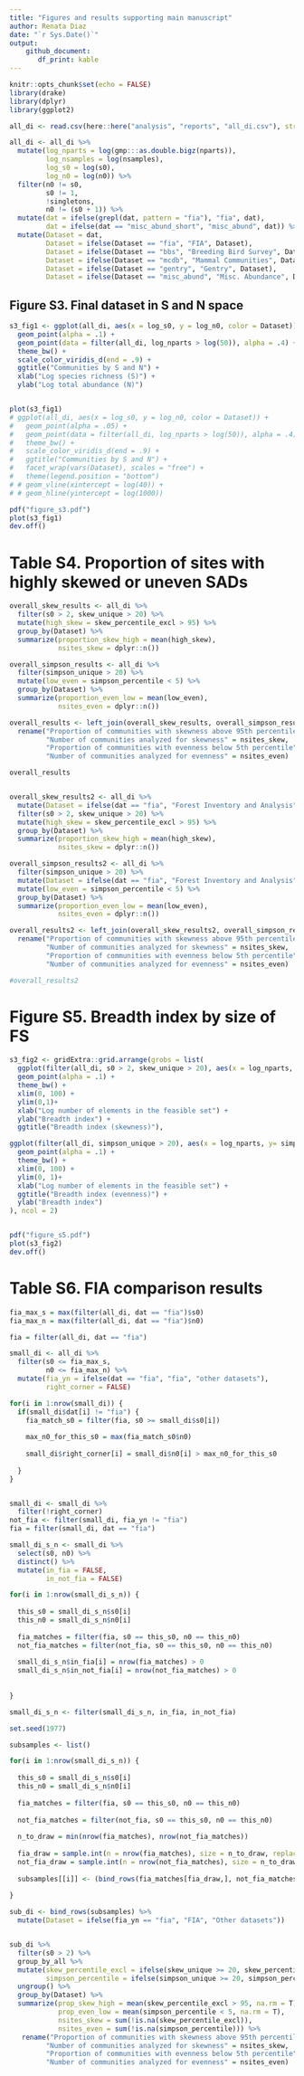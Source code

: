 ```yaml
---
title: "Figures and results supporting main manuscript"
author: Renata Diaz
date: "`r Sys.Date()`"
output: 
    github_document:
       df_print: kable
---
```


```r
knitr::opts_chunk$set(echo = FALSE)
library(drake)
library(dplyr)
library(ggplot2)

all_di <- read.csv(here::here("analysis", "reports", "all_di.csv"), stringsAsFactors = F)

all_di <- all_di %>%
  mutate(log_nparts = log(gmp:::as.double.bigz(nparts)),
         log_nsamples = log(nsamples),
         log_s0 = log(s0),
         log_n0 = log(n0)) %>%
  filter(n0 != s0,
         s0 != 1,
         !singletons,
         n0 != (s0 + 1)) %>%
  mutate(dat = ifelse(grepl(dat, pattern = "fia"), "fia", dat),
         dat = ifelse(dat == "misc_abund_short", "misc_abund", dat)) %>%
  mutate(Dataset = dat,
         Dataset = ifelse(Dataset == "fia", "FIA", Dataset),
         Dataset = ifelse(Dataset == "bbs", "Breeding Bird Survey", Dataset),
         Dataset = ifelse(Dataset == "mcdb", "Mammal Communities", Dataset),
         Dataset = ifelse(Dataset == "gentry", "Gentry", Dataset),
         Dataset = ifelse(Dataset == "misc_abund", "Misc. Abundance", Dataset))

```


## Figure S3. Final dataset in S and N space

```r

s3_fig1 <- ggplot(all_di, aes(x = log_s0, y = log_n0, color = Dataset)) +
  geom_point(alpha = .1) +
  geom_point(data = filter(all_di, log_nparts > log(50)), alpha = .4) +
  theme_bw() +
  scale_color_viridis_d(end = .9) +
  ggtitle("Communities by S and N") +
  xlab("Log species richness (S)") +
  ylab("Log total abundance (N)") 


plot(s3_fig1)
# ggplot(all_di, aes(x = log_s0, y = log_n0, color = Dataset)) +
#   geom_point(alpha = .05) +
#   geom_point(data = filter(all_di, log_nparts > log(50)), alpha = .4) +
#   theme_bw() +
#   scale_color_viridis_d(end = .9) +
#   ggtitle("Communities by S and N") +
#   facet_wrap(vars(Dataset), scales = "free") +
#   theme(legend.position = "bottom")
# # geom_vline(xintercept = log(40)) +
# # geom_hline(yintercept = log(1000))

pdf("figure_s3.pdf")
plot(s3_fig1)
dev.off()
```


# Table S4. Proportion of sites with highly skewed or uneven SADs 

```r

overall_skew_results <- all_di %>%
  filter(s0 > 2, skew_unique > 20) %>%
  mutate(high_skew = skew_percentile_excl > 95) %>%
  group_by(Dataset) %>%
  summarize(proportion_skew_high = mean(high_skew),
            nsites_skew = dplyr::n())

overall_simpson_results <- all_di %>%
  filter(simpson_unique > 20) %>%
  mutate(low_even = simpson_percentile < 5) %>%
  group_by(Dataset) %>%
  summarize(proportion_even_low = mean(low_even),
            nsites_even = dplyr::n())

overall_results <- left_join(overall_skew_results, overall_simpson_results) %>%
  rename("Proportion of communities with skewness above 95th percentile" = proportion_skew_high,
         "Number of communities analyzed for skewness" = nsites_skew,
         "Proportion of communities with evenness below 5th percentile" = proportion_even_low,
         "Number of communities analyzed for evenness" = nsites_even)

overall_results


overall_skew_results2 <- all_di %>%
  mutate(Dataset = ifelse(dat == "fia", "Forest Inventory and Analysis", "Other datasets")) %>%
  filter(s0 > 2, skew_unique > 20) %>%
  mutate(high_skew = skew_percentile_excl > 95) %>%
  group_by(Dataset) %>%
  summarize(proportion_skew_high = mean(high_skew),
            nsites_skew = dplyr::n())

overall_simpson_results2 <- all_di %>%
  filter(simpson_unique > 20) %>%
  mutate(Dataset = ifelse(dat == "fia", "Forest Inventory and Analysis", "Other datasets")) %>%
  mutate(low_even = simpson_percentile < 5) %>%
  group_by(Dataset) %>%
  summarize(proportion_even_low = mean(low_even),
            nsites_even = dplyr::n())

overall_results2 <- left_join(overall_skew_results2, overall_simpson_results2) %>%
  rename("Proportion of communities with skewness above 95th percentile" = proportion_skew_high,
         "Number of communities analyzed for skewness" = nsites_skew,
         "Proportion of communities with evenness below 5th percentile" = proportion_even_low,
         "Number of communities analyzed for evenness" = nsites_even)

#overall_results2


```


# Figure S5. Breadth index by size of FS

```r
s3_fig2 <- gridExtra::grid.arrange(grobs = list(
  ggplot(filter(all_di, s0 > 2, skew_unique > 20), aes(x = log_nparts, y= skew_95_ratio_1t)) +
  geom_point(alpha = .1) +
  theme_bw() +
  xlim(0, 100) +
  ylim(0,1)+
  xlab("Log number of elements in the feasible set") +
  ylab("Breadth index") +
  ggtitle("Breadth index (skewness)"),

ggplot(filter(all_di, simpson_unique > 20), aes(x = log_nparts, y= simpson_95_ratio_1t)) +
  geom_point(alpha = .1) +
  theme_bw() +
  xlim(0, 100) +
  ylim(0, 1)+
  xlab("Log number of elements in the feasible set") +
  ggtitle("Breadth index (evenness)") +
  ylab("Breadth index")
), ncol = 2)


pdf("figure_s5.pdf")
plot(s3_fig2)
dev.off()
```

# Table S6. FIA comparison results

```r


fia_max_s = max(filter(all_di, dat == "fia")$s0)
fia_max_n = max(filter(all_di, dat == "fia")$n0)

fia = filter(all_di, dat == "fia")

small_di <- all_di %>%
  filter(s0 <= fia_max_s,
         n0 <= fia_max_n) %>%
  mutate(fia_yn = ifelse(dat == "fia", "fia", "other datasets"),
         right_corner = FALSE)

for(i in 1:nrow(small_di)) {
  if(small_di$dat[i] != "fia") {
    fia_match_s0 = filter(fia, s0 >= small_di$s0[i])
    
    max_n0_for_this_s0 = max(fia_match_s0$n0)
    
    small_di$right_corner[i] = small_di$n0[i] > max_n0_for_this_s0
    
  }
}


small_di <- small_di %>%
  filter(!right_corner)
not_fia <- filter(small_di, fia_yn != "fia")
fia = filter(small_di, dat == "fia")

small_di_s_n <- small_di %>%
  select(s0, n0) %>%
  distinct() %>%
  mutate(in_fia = FALSE,
         in_not_fia = FALSE)

for(i in 1:nrow(small_di_s_n)) {
  
  this_s0 = small_di_s_n$s0[i]
  this_n0 = small_di_s_n$n0[i]
  
  fia_matches = filter(fia, s0 == this_s0, n0 == this_n0)
  not_fia_matches = filter(not_fia, s0 == this_s0, n0 == this_n0)
  
  small_di_s_n$in_fia[i] = nrow(fia_matches) > 0 
  small_di_s_n$in_not_fia[i] = nrow(not_fia_matches) > 0 
  
  
}

small_di_s_n <- filter(small_di_s_n, in_fia, in_not_fia)

set.seed(1977)

subsamples <- list()

for(i in 1:nrow(small_di_s_n)) {
  
  this_s0 = small_di_s_n$s0[i]
  this_n0 = small_di_s_n$n0[i]
  
  fia_matches = filter(fia, s0 == this_s0, n0 == this_n0)
  
  not_fia_matches = filter(not_fia, s0 == this_s0, n0 == this_n0)
  
  n_to_draw = min(nrow(fia_matches), nrow(not_fia_matches))
  
  fia_draw = sample.int(n = nrow(fia_matches), size = n_to_draw, replace = F)
  not_fia_draw = sample.int(n = nrow(not_fia_matches), size = n_to_draw, replace = F)
  
  subsamples[[i]] <- (bind_rows(fia_matches[fia_draw,], not_fia_matches[not_fia_draw, ]))
  
}

sub_di <- bind_rows(subsamples) %>%
  mutate(Dataset = ifelse(fia_yn == "fia", "FIA", "Other datasets"))


sub_di %>%
  filter(s0 > 2) %>%
  group_by_all %>%
  mutate(skew_percentile_excl = ifelse(skew_unique >= 20, skew_percentile_excl, NA),
         simpson_percentile = ifelse(simpson_unique >= 20, simpson_percentile, NA)) %>%
  ungroup() %>%
  group_by(Dataset) %>%
  summarize(prop_skew_high = mean(skew_percentile_excl > 95, na.rm = T),
            prop_even_low = mean(simpson_percentile < 5, na.rm = T),
            nsites_skew = sum(!is.na(skew_percentile_excl)),
            nsites_even = sum(!is.na(simpson_percentile))) %>%
   rename("Proportion of communities with skewness above 95th percentile" = prop_skew_high,
         "Number of communities analyzed for skewness" = nsites_skew,
         "Proportion of communities with evenness below 5th percentile" = prop_even_low,
         "Number of communities analyzed for evenness" = nsites_even)


```

